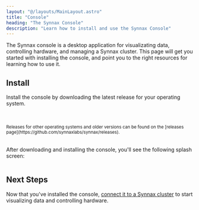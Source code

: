 ```yaml
---
layout: "@/layouts/MainLayout.astro"
title: "Console"
heading: "The Synnax Console"
description: "Learn how to install and use the Synnax Console"
---
```



The Synnax console is a desktop application for visualizating data, controlling
hardware, and managing a Synnax cluster. This page will get you started with installing 
the console, and point you to the right resources for learning how to use it.

## Install

Install the console by downloading the latest release for your operating system.

<br />
<br />
<Align.Space direction="y" justify="center" align="center">
  <SynnaxConsoleDownloadButton client:load />
  <small>Releases for other operating systems and older versions can be found on the 
  [releases page](https://github.com/synnaxlabs/synnax/releases). </small>
</Align.Space>
<br />
<br />

After downloading and installing the console, you'll see the following splash screen:

<Image id="/console/get-started" client:only="react" />

## Next Steps

Now that you've installed the console, [connect it to a Synnax cluster](/console/connect-a-cluster)
to start visualizing data and controlling hardware. 
